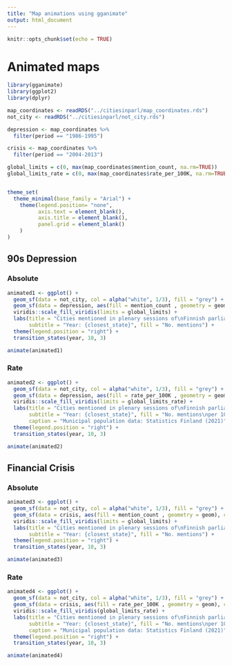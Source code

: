 ```yaml
---
title: "Map animations using gganimate"
output: html_document
---
```


```r
knitr::opts_chunk$set(echo = TRUE)
```


# Animated maps

```r
library(gganimate)
library(ggplot2)
library(dplyr)

map_coordinates <- readRDS("../citiesinparl/map_coordinates.rds")
not_city <- readRDS("../citiesinparl/not_city.rds")

depression <- map_coordinates %>% 
  filter(period == "1986-1995")

crisis <- map_coordinates %>% 
  filter(period == "2004-2013")

global_limits = c(0, max(map_coordinates$mention_count, na.rm=TRUE))
global_limits_rate = c(0, max(map_coordinates$rate_per_100K, na.rm=TRUE))


theme_set(
  theme_minimal(base_family = "Arial") +
    theme(legend.position= "none",
          axis.text = element_blank(),
          axis.title = element_blank(),
          panel.grid = element_blank()
    )
)

```

## 90s Depression

### Absolute

```r
animated1 <- ggplot() +
  geom_sf(data = not_city, col = alpha("white", 1/3), fill = "grey") +
  geom_sf(data = depression, aes(fill = mention_count , geometry = geom), colour = alpha("white", 1/3)) +
  viridis::scale_fill_viridis(limits = global_limits) +
  labs(title = "Cities mentioned in plenary sessions of\nFinnish parliament 1986-1995",
       subtitle = "Year: {closest_state}", fill = "No. mentions") +
  theme(legend.position = "right") +
  transition_states(year, 10, 3)

animate(animated1)
```

### Rate

```r
animated2 <- ggplot() +
  geom_sf(data = not_city, col = alpha("white", 1/3), fill = "grey") +
  geom_sf(data = depression, aes(fill = rate_per_100K , geometry = geom), colour = alpha("white", 1/3)) +
  viridis::scale_fill_viridis(limits = global_limits_rate) +
  labs(title = "Cities mentioned in plenary sessions of\nFinnish parliament 1986-1995",
       subtitle = "Year: {closest_state}", fill = "No. mentions\nper 100 000",
       caption = "Municipal population data: Statistics Finland (2021)") +
  theme(legend.position = "right") +
  transition_states(year, 10, 3)

animate(animated2)
```



## Financial Crisis

### Absolute

```r
animated3 <- ggplot() +
  geom_sf(data = not_city, col = alpha("white", 1/3), fill = "grey") +
  geom_sf(data = crisis, aes(fill = mention_count , geometry = geom), colour = alpha("white", 1/3)) +
  viridis::scale_fill_viridis(limits = global_limits) +
  labs(title = "Cities mentioned in plenary sessions of\nFinnish parliament 2004-2013",
       subtitle = "Year: {closest_state}", fill = "No. mentions") +
  theme(legend.position = "right") +
  transition_states(year, 10, 3)

animate(animated3)
```

### Rate

```r
animated4 <- ggplot() +
  geom_sf(data = not_city, col = alpha("white", 1/3), fill = "grey") +
  geom_sf(data = crisis, aes(fill = rate_per_100K , geometry = geom), colour = alpha("white", 1/3)) +
  viridis::scale_fill_viridis(global_limits_rate) +
  labs(title = "Cities mentioned in plenary sessions of\nFinnish parliament 2004-2013",
       subtitle = "Year: {closest_state}", fill = "No. mentions\nper 100 000",
       caption = "Municipal population data: Statistics Finland (2021)") +
  theme(legend.position = "right") +
  transition_states(year, 10, 3)

animate(animated4)
```


